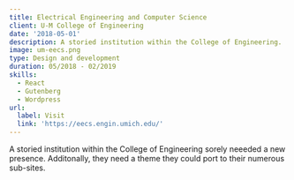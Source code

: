 ```yaml
---
title: Electrical Engineering and Computer Science
client: U-M College of Engineering
date: '2018-05-01'
description: A storied institution within the College of Engineering.
image: um-eecs.png
type: Design and development
duration: 05/2018 - 02/2019
skills:
  - React
  - Gutenberg
  - Wordpress
url:
  label: Visit
  link: 'https://eecs.engin.umich.edu/'
---
```


A storied institution within the College of Engineering sorely neeeded a new presence. Additonally, they need a theme they could port to their numerous sub-sites.
